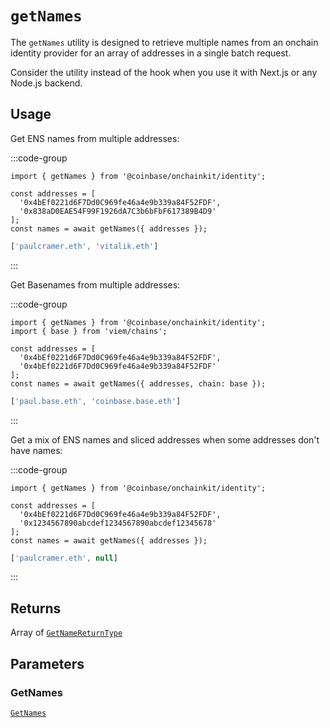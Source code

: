 # `getNames`

The `getNames` utility is designed to retrieve multiple names from an onchain identity
provider for an array of addresses in a single batch request.

Consider the utility instead of the hook when you
use it with Next.js or any Node.js backend.

## Usage

Get ENS names from multiple addresses:

:::code-group

```tsx twoslash [code]
import { getNames } from '@coinbase/onchainkit/identity';

const addresses = [
  '0x4bEf0221d6F7Dd0C969fe46a4e9b339a84F52FDF',
  '0x838aD0EAE54F99F1926dA7C3b6bFbF617389B4D9'
];
const names = await getNames({ addresses });
```

```ts [return value]
['paulcramer.eth', 'vitalik.eth']
```

:::

Get Basenames from multiple addresses:

:::code-group

```tsx twoslash [code]
import { getNames } from '@coinbase/onchainkit/identity';
import { base } from 'viem/chains';

const addresses = [
  '0x4bEf0221d6F7Dd0C969fe46a4e9b339a84F52FDF',
  '0x4bEf0221d6F7Dd0C969fe46a4e9b339a84F52FDF'
];
const names = await getNames({ addresses, chain: base });
```

```ts [return value]
['paul.base.eth', 'coinbase.base.eth']
```

:::

Get a mix of ENS names and sliced addresses when some addresses don't have names:

:::code-group

```tsx twoslash [code]
import { getNames } from '@coinbase/onchainkit/identity';

const addresses = [
  '0x4bEf0221d6F7Dd0C969fe46a4e9b339a84F52FDF',
  '0x1234567890abcdef1234567890abcdef12345678'
];
const names = await getNames({ addresses });
```

```ts [return value]
['paulcramer.eth', null]
```

:::

## Returns

Array of [`GetNameReturnType`](/builderkits/onchainkit/identity/types#getnamereturntype)

## Parameters

### GetNames

[`GetNames`](/builderkits/onchainkit/identity/types#getnames) 